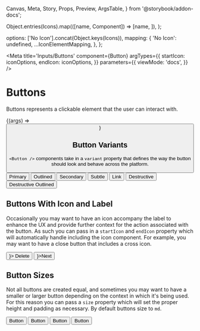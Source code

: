   Canvas,
  Meta,
  Story,
  Props,
  Preview,
  ArgsTable,
} from '@storybook/addon-docs';

  Object.entries(Icons).map(([name, Component]) => [name, <Component />]),
);

  options: ['No Icon'].concat(Object.keys(Icons)),
  mapping: {
    'No Icon': undefined,
    ...IconElementMapping,
  },
};

<Meta
  title='Inputs/Buttons'
  component={Button}
  argTypes={{
    startIcon: iconOptions,
    endIcon: iconOptions,
  }}
  parameters={{
    viewMode: 'docs',
  }}
/>

# Buttons

Buttons represents a clickable element that the user can interact with.

<Canvas withToolbar withSource='open'>
  <Story
    name='Buttons'
    args={{
      children: 'Label',
      onClick: undefined,
    }}>
    {(args) => <Button {...args} />}
  </Story>
</Canvas>

<ArgsTable story='Buttons' />

## Button Variants

`<Button />` components take in a `variant` property that defines the way the button should look and behave across the platform.

<Canvas>
  <Button variant='primary'>Primary</Button>
  <Button variant='outlined'>Outlined</Button>
  <Button variant='secondary'>Secondary</Button>
  <Button variant='subtle'>Subtle</Button>
  <Button variant='link'>Link</Button>
  <Button variant='destructive'>Destructive</Button>
  <Button variant='destructive-outlined'>Destructive Outlined</Button>
</Canvas>

## Buttons With Icon and Label

Occasionally you may want to have an icon accompany the label to enhance the UX and provide further context for the action associated with the button. As such you can pass in a `startIcon` and `endIcon` property which will automatically handle including the icon component. For example, you may want to have a close button that includes a cross icon.

<Canvas>
  <Button variant='destructive-outlined' startIcon={<DeleteIcon outlined />}>
    Delete
  </Button>
  <Button endIcon={<ArrowRightIcon />}>Next</Button>
</Canvas>

## Button Sizes

Not all buttons are created equal, and sometimes you may want to have a smaller or larger button depending on the context in which it's being used. For this reason you can pass a `size` property which will set the proper height and padding as necessary. By default buttons size to `md`.

<Canvas>
  <Button size='xs'>Button</Button>
  <Button size='sm'>Button</Button>
  <Button size='md'>Button</Button>
  <Button size='lg'>Button</Button>
</Canvas>
